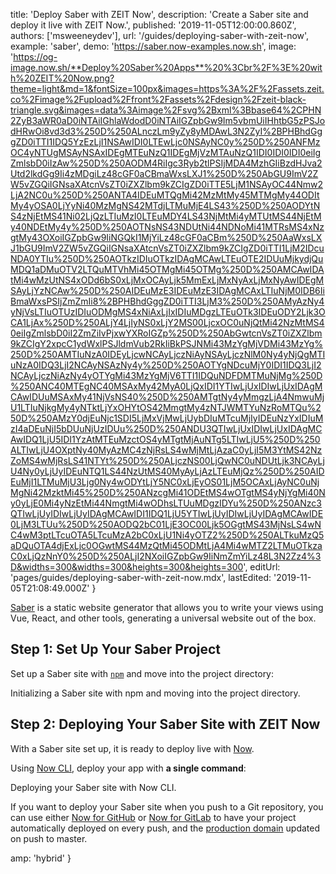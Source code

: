 
  title: 'Deploy Saber with ZEIT Now',
  description: 'Create a Saber site and deploy it live with ZEIT Now.',
  published: '2019-11-05T12:00:00.860Z',
  authors: ['msweeneydev'],
  url: '/guides/deploying-saber-with-zeit-now',
  example: 'saber',
  demo: 'https://saber.now-examples.now.sh',
  image:
    'https://og-image.now.sh/**Deploy%20Saber%20Apps**%20%3Cbr%2F%3E%20with%20ZEIT%20Now.png?theme=light&md=1&fontSize=100px&images=https%3A%2F%2Fassets.zeit.co%2Fimage%2Fupload%2Ffront%2Fassets%2Fdesign%2Fzeit-black-triangle.svg&images=data%3Aimage%2Fsvg%2Bxml%3Bbase64%2CPHN2ZyB3aWR0aD0iNTAiIGhlaWdodD0iNTAiIGZpbGw9Im5vbmUiIHhtbG5zPSJodHRwOi8vd3d3%250D%250ALnczLm9yZy8yMDAwL3N2ZyI%2BPHBhdGggZD0iTTI1IDQ5YzEzLjI1NSAwIDI0LTEwLjc0NSAyNC0y%250D%250ANFMzOC4yNTUgMSAyNSAxIDEgMTEuNzQ1IDEgMjVzMTAuNzQ1IDI0IDI0IDI0eiIgZmlsbD0iIzAw%250D%250AODM4RiIgc3Ryb2tlPSIjMDA4MzhGIiBzdHJva2Utd2lkdGg9Ii4zMDgiLz48cGF0aCBmaWxsLXJ1%250D%250AbGU9ImV2ZW5vZGQiIGNsaXAtcnVsZT0iZXZlbm9kZCIgZD0iTTE5LjM1NSAyOC44Nmw2LjA2NC0u%250D%250ANTA4IDEuMTQgMi42MzMtMy45MTMgMy44ODItMy4yOSA0LjYyNi40MzMgNS42MTdjLTMuMjE4LS43%250D%250AODYtNS4zNjEtMS41Ni02LjQzLTIuMzI0LTEuMDY4LS43NjMtMi4yMTUtMS44NjEtMy40NDEtMy4y%250D%250AOTNsNS43NDUtNi44NDNoMi41MTRsMS4xNzgtMy43OXoiIGZpbGw9IiNGQkI1MjYiLz48cGF0aCBm%250D%250AaWxsLXJ1bGU9ImV2ZW5vZGQiIGNsaXAtcnVsZT0iZXZlbm9kZCIgZD0iTTI1LjM2IDcuNDA0YTIu%250D%250AOTkzIDIuOTkzIDAgMCAwLTEuOTE2IDUuMjkydjQuMDQ1aDMuOTV2LTQuMTVhMi45OTMgMi45OTMg%250D%250AMCAwIDAtMi4wMzUtNS4xODd6bS0xLjMxOCAyLjk5MmExLjMxNyAxLjMxNyAwIDEgMSAyLjYzNCAw%250D%250AIDEuMzE3IDEuMzE3IDAgMCAxLTIuNjM0IDB6IiBmaWxsPSIjZmZmIi8%2BPHBhdGggZD0iTTI3LjM3%250D%250AMyAzNy4yNjVsLTIuOTUzIDIuODMgMS4xNiAxLjIxIDIuMDgzLTEuOTk3IDEuODY2Ljk3OCA1LjAx%250D%250ALjY4LjIyNS0xLjY2MS00LjcxOC0uNjQtMi42NzMtMS40eiIgZmlsbD0iI2ZmZiIvPjxwYXRoIGZp%250D%250AbGwtcnVsZT0iZXZlbm9kZCIgY2xpcC1ydWxlPSJldmVub2RkIiBkPSJNMi43MzYgMjVDMi43MzYg%250D%250AMTIuNzA0IDEyLjcwNCAyLjczNiAyNSAyLjczNlM0Ny4yNjQgMTIuNzA0IDQ3LjI2NCAyNSAzNy4y%250D%250AOTYgNDcuMjY0IDI1IDQ3LjI2NCAyLjczNiAzNy4yOTYgMi43MzYgMjV6TTI1IDQuNDFDMTMuNjMg%250D%250ANC40MTEgNC40MSAxMy42MyA0LjQxIDI1YTIwLjUxIDIwLjUxIDAgMCAwIDUuMSAxMy41NjVsNS40%250D%250AMTgtNy4yMmgzLjA4NmwuMjU1LTIuNjkgMy4yNTktLjYxOHYtOS42MmgtMy4zNTJWMTYuNzRoMTQu%250D%250AMzY0djEuNjc1SDI5LjMxVjMwLjUybDIuMTcuMjIyIDEuNzYxIDIuMzI4aDEuNjI5bDUuNjUzIDUu%250D%250ANDU3QTIwLjUxIDIwLjUxIDAgMCAwIDQ1LjU5IDI1YzAtMTEuMzctOS4yMTgtMjAuNTg5LTIwLjU5%250D%250ALTIwLjU4OXptNy40MyAzMC4zNjRsLS4wMjMtLjAzaC0yLjI5M3YtMS42NzZoMS4wMjRsLS41NTYt%250D%250ALjczNS00LjQwNC0uNDUtLjk3NCAyLjU4Ny0yLjUyIDEuNTQ1LS44NzUtMS40MyAyLjAzLTEuMjQz%250D%250AIDEuMjI1LTMuMjU3Ljg0Ny4wODYtLjY5NC0xLjEyOS01LjM5OCAxLjAyNC0uNjMgNi42MzktMi45%250D%250ANzcgMi41ODEtMS4wOTgtMS4yNjYgMi40Ny0yLjE0Mi4yNzEtMi44NmgtMi4wODhsLTUuMDgzIDYu%250D%250ANzc3QTIwLjUyIDIwLjUyIDAgMCAwIDI1IDQ1LjU5YTIwLjUyIDIwLjUyIDAgMCAwIDE0LjM3LTUu%250D%250AODQ2bC01LjE3OC00Ljk5OGgtMS43MjNsLS4wNC4wM3ptLTcuOTA5LTcuMzA2bC0xLjU1Ni4yOTZ2%250D%250ALTkuMzQ5aDQuOTA4djExLjc0OGwtMS44MzQtMi45ODMtLjA4Mi4wMTZ2LTMuOTkzaC0xLjQzNnY0%250D%250ALjI2NXoiIGZpbGw9IiNmZmYiLz48L3N2Zz4%3D&widths=300&widths=300&heights=300&heights=300',
  editUrl: 'pages/guides/deploying-saber-with-zeit-now.mdx',
  lastEdited: '2019-11-05T21:08:49.000Z'
}

[Saber](https://saber.land/) is a static website generator that allows you to write your views using Vue, React, and other tools, generating a universal website out of the box.

## Step 1: Set Up Your Saber Project

Set up a Saber site with [`npm`](https://www.npmjs.com/) and move into the project directory:

<Snippet dark text="npm init site my-saber-project && cd my-saber-project" />
<Caption>Initializing a Saber site with <Link href="https://www.npmjs.com/">npm</Link> and moving into the project directory.</Caption>

## Step 2: Deploying Your Saber Site with ZEIT Now

With a Saber site set up, it is ready to deploy live with [Now](/docs/v2).

Using [Now CLI](/download), deploy your app with **a single command**:

<Snippet dark text="now" />
<Caption>Deploying your Saber site with Now CLI.</Caption>

If you want to deploy your Saber site when you push to a Git repository, you can use either [Now for GitHub](/docs/v2/integrations/now-for-github/) or [Now for GitLab](/docs/v2/integrations/now-for-gitlab/) to have your project automatically deployed on every push, and the [production domain](https://zeit.co/docs/v2/custom-domains/#adding-a-domain) updated on push to master.


  amp: 'hybrid'
}
